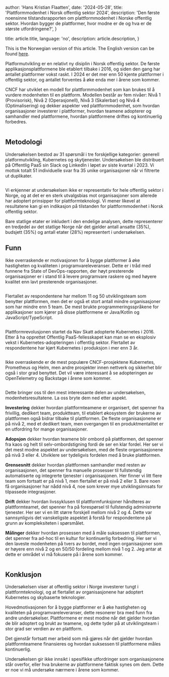 
  author: 'Hans Kristian Flaatten',
  date: '2024-05-28',
  title: 'Plattformmodenhet i Norsk offentlig sektor 2024',
  description:
    'Den første noensinne tilstandsrapporten om plattformmodenhet i Norske offentlig sektor. Hvordan bygger de plattformer, hvor modne er de og hva er de største utfordringene?',
}

  title: article.title,
  language: 'no',
  description: article.description,
}


This is the Norwegian version of this article. The English version can be found [here](/artikkel/state-of-platforms-2024).

Platformutvikling er en relativt ny disiplin i Norsk offentlig sektor. De første applikasjonsplattformene ble etablert tilbake i 2016, og siden den gang har antallet plattformer vokst raskt. I 2024 er det mer enn 50 kjente plattformer i offentlig sektor, og antallet forventes å øke enda mer i årene som kommer.

CNCF har utviklet en modell for plattformmodenhet som kan brukes til å vurdere modenheten til en plattform. Modellen består av fem nivåer: Nivå 1 (Provisorisk), Nivå 2 (Operasjonell), Nivå 3 (Skalerbar) og Nivå 4 (Optimalisering) og dekker aspekter ved plattformmodenhet, som hvordan organisasjoner investerer i plattformer, hvordan teamene adopterer og samhandler med plattformene, hvordan plattformene driftes og kontinuerlig forbedres.

<Image src={maturityModel} alt="" />

## Metodologi

Undersøkelsen bestod av 31 spørsmål i tre forskjellige kategorier: generell platformutvikling, Kubernetes og skytjenester. Undersøkelsen ble distribuert på Offentlig PaaS sin Slack og LinkedIn i løpet av siste kvartal i 2023. Vi mottok totalt 51 individuelle svar fra 35 unike organisasjoner når vi filtrerte ut duplikater.

<Image src={respondents} alt="" />

Vi erkjenner at undersøkelsen ikke er representativ for hele offentlig sektor i Norge, og at det er en sterk utvalgsbias mot organisasjoner som allerede har adoptert prinsipper for plattformteknologi. Vi mener likevel at resultatene kan gi en indikasjon på tilstanden for plattformmodenhet i Norsk offentlig sektor.

Bare statlige etater er inkludert i den endelige analysen, dette representerer en tredjedel av det statlige Norge når det gjelder antall ansatte (35%), budsjett (35%) og antall etater (28%) representert i undersøkelsen.

## Funn

Ikke overraskende er motivasjonen for å bygge plattformer å øke hastigheten og kvaliteten i programvareleveranser. Dette er i tråd med funnene fra State of DevOps-rapporten, der høyt presterende organisasjoner er i stand til å levere programvare raskere og med høyere kvalitet enn lavt presterende organisasjoner.

<Image src={motivation} alt="" />

Flertallet av respondentene har mellom 11 og 50 utviklingsteam som benytter plattformen, men det er også et stort antall mindre organisasjoner som har mindre enn 5 team. De mest brukte programmeringsspråkene for applikasjoner som kjører på disse plattformene er Java/Kotlin og JavaScript/TypeScript.

<Image src={teams} alt="" />

Plattformrevolusjonen startet da Nav Skatt adopterte Kubernetes i 2016. Etter å ha opprettet Offentlig PaaS-fellesskapet kan man se en eksplosiv vekst i Kubernetes-adopteringen i offentlig sektor. Flertallet av respondentene har kjørt Kubernetes i produksjon i mer enn 3 år.

<Image src={years} alt="" />

Ikke overraskende er de mest populære CNCF-prosjektene Kubernetes, Prometheus og Helm, men andre prosjekter innen nettverk og sikkerhet blir også i stor grad benyttet. Det vil være interessant å se adopteringen av OpenTelemetry og Backstage i årene som kommer.

<Image src={tech} alt="" />

Dette bringer oss til den mest interessante delen av undersøkelsen, modenhetsresultatene. La oss bryte dem ned etter aspekt.

**Investering** dekker hvordan plattformteamene er organisert, det spenner fra frivillig, dedikert team, produktteam, til etablert økosystem der brukerne av plattformen også bidrar tilbake til plattformen. De fleste organisasjonene er på nivå 2, med et dedikert team, men overgangen til en produktmentalitet er en utfordring for mange organisasjoner.

**Adopsjon** dekker hvordan teamene blir ombord på plattformen, det spenner fra kaos og helt til selv-ombordstigning fordi de ser en klar fordel. Her ser vi det mest modne aspektet av undersøkelsen, med de fleste organisasjonene på nivå 3 eller 4. Utviklere ser tydeligvis fordelen med å bruke plattformen.

**Grensesnitt** dekker hvordan plattformen samhandler med resten av organisasjonen, det spenner fra manuelle prosesser til fullstendig automatiserte og integrerte tjenester i organisasjonen. Her finner vi litt flere team som fortsatt er på nivå 1, men flertallet er på nivå 2 eller 3. Bare noen få organisasjoner har nådd nivå 4, noe som krever mye utviklingsinnsats for tilpassede integrasjoner.

**Drift** dekker hvordan livssyklusen til plattformfunksjoner håndteres av plattformteamet, det spenner fra på forespørsel til fullstendig administrerte tjenester. Her ser vi en litt større forskjell mellom nivå 2 og 4. Dette var sannsynligvis det vanskeligste aspektet å forstå for respondentene på grunn av kompleksiteten i spørsmålet.

**Målinger** dekker hvordan prosessen med å måle suksessen til plattformen, det spenner fra ad-hoc til en kultur for kontinuerlig forbedring. Her ser vi den laveste modenheten på tvers av bordet, med ingen organisasjoner som er høyere enn nivå 2 og en 50/50 fordeling mellom nivå 1 og 2. Jeg antar at dette er området vi må fokusere på i årene som kommer.

<Image src={maturity} alt="" />

## Konklusjon

Undersøkelsen viser at offentlig sektor i Norge investerer tungt i plattformteknologi, og at flertallet av organisasjonene har adoptert Kubernetes og skybaserte teknologier.

Hovedmotivasjonen for å bygge plattformer er å øke hastigheten og kvaliteten på programvareleveranser, dette resonerer bra med funn fra andre undersøkelser. Plattformene er mest modne når det gjelder hvordan de blir adoptert og brukt av teamene, og dette tyder på at utviklingsteam i stor grad ser verdien av en plattform.

Det gjenstår fortsatt mer arbeid som må gjøres når det gjelder hvordan plattformteamene finansieres og hvordan suksessen til plattformene måles kontinuerlig.

Undersøkelsen gir ikke innsikt i spesifikke utfordringer som organisasjonene står overfor, eller hva brukerne av plattformene faktisk synes om dem. Dette er noe vi må undersøke nærmere i årene som kommer.